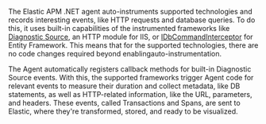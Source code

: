 The Elastic APM .NET agent auto-instruments supported technologies and records interesting events, like HTTP requests and database queries.
To do this, it uses built-in capabilities of the instrumented frameworks like
[Diagnostic Source](https://docs.microsoft.com/en-us/dotnet/api/system.diagnostics.diagnosticsource?view=netcore-3.0),
an HTTP module for IIS, or
[IDbCommandInterceptor](https://docs.microsoft.com/en-us/dotnet/api/system.data.entity.infrastructure.interception.idbcommandinterceptor?view=entity-framework-6.2.0) for Entity Framework.
This means that for the supported technologies, there are no code changes required beyond enablingauto-instrumentation.

The Agent automatically registers callback methods for built-in Diagnostic Source events.
With this, the supported frameworks trigger Agent code for relevant events to measure their duration and collect metadata, like DB statements, as well as HTTP-related information, like the URL, parameters, and headers.
These events, called Transactions and Spans, are sent to Elastic, where they're transformed, stored, and ready to be visualized.